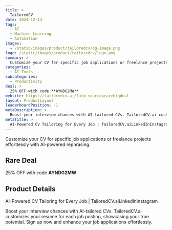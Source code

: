 ```yaml
---
title: >
  TailoredCV
date: 2024-12-14
tags:
  - AI
  - Machine Learning
  - Automation
images:
  - /static/images/product/tailoredcv/og-image.png
logo: /static/images/product/tailoredcv/logo.png
summary: >
  Customize your CV for specific job applications or freelance projects effortlessly with AI-powered rephrasing.
categories:
  - AI Tools
subcategories:
  - Productivity
deal: >
  25% OFF with code **AYNDG2MW**
website: https://tailoredcv.ai/?utm_source=rarebigdeal
layout: ProductLayout
leaderboardPosition: -1
metaDescription: >
  Boost your interview chances with AI-tailored CVs. TailoredCV.ai customizes your resume for each job posting, showcasing your true potential. Sign up now and enhance your job applications effortlessly.
metaTitle: >
  AI-Powered CV Tailoring for Every Job | TailoredCV.aiLinkedInInstagram
---
```

Customize your CV for specific job applications or freelance projects effortlessly with AI-powered rephrasing.

## Rare Deal

25% OFF with code **AYNDG2MW**

## Product Details

AI-Powered CV Tailoring for Every Job | TailoredCV.aiLinkedInInstagram

Boost your interview chances with AI-tailored CVs. TailoredCV.ai customizes your resume for each job posting, showcasing your true potential. Sign up now and enhance your job applications effortlessly.
